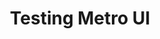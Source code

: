 ---
title: Testing Metro UI
description: Testing Metro UI components with Latte
slug: frameworks/metroui
---